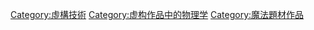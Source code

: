 [[Category:虛構技術|Category:虛構技術]]
[[Category:虚构作品中的物理学|Category:虚构作品中的物理学]]
[[Category:魔法題材作品|Category:魔法題材作品]]